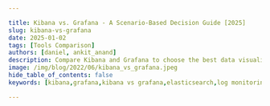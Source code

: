 ```yaml
---

title: Kibana vs. Grafana - A Scenario-Based Decision Guide [2025]
slug: kibana-vs-grafana
date: 2025-01-02
tags: [Tools Comparison]
authors: [daniel, ankit_anand]
description: Compare Kibana and Grafana to choose the best data visualization tool for your needs. Learn key features, use cases, and performance considerations.
image: /img/blog/2022/06/kibana_vs_grafana.jpeg
hide_table_of_contents: false
keywords: [kibana,grafana,kibana vs grafana,elasticsearch,log monitoring,metrics monitoring,elk stack,apm tools,application performance monitoring]

---
```


<head>
<script
type="application/ld+json"
dangerouslySetInnerHTML={{ __html: JSON.stringify({
"@context": "[https://schema.org](https://schema.org/)",
"@type": "TechArticle",
"headline": "Kibana vs. Grafana - A Scenario-Based Decision Guide [2024]",
"alternativeHeadline": "Choose the right data visualization tool for your needs: Kibana or Grafana",
"author": [
{
"@type": "Person",
"name": "Daniel"
},
{
"@type": "Person",
"name": "Ankit Anand"
}
],
"publisher": {
"@type": "Organization",
"name": "SigNoz",
"logo": {
"@type": "ImageObject",
"url": "https://signoz.io/img/SigNozLogo-orange.svg"
}
},
"datePublished": "2024-02-06T00:00:00Z",
"dateModified": "2024-08-13T00:00:00Z",
"mainEntityOfPage": {
"@type": "WebPage",
"@id": "https://signoz.io/blog/kibana-vs-grafana/"
},
"description": "Compare Kibana and Grafana to choose the best data visualization tool for your needs. Learn about features, use cases, and alternatives.",
"keywords": "kibana, grafana, kibana vs grafana, elasticsearch, log monitoring, metrics monitoring, elk stack, apm tools, application performance monitoring",
"articleSection": "Technology",
"inLanguage": "en",
"isPartOf": {
"@type": "Blog",
"name": "SigNoz Blog",
"url": "https://signoz.io/blog/"
},
"about": [
{
"@type": "Thing",
"name": "Kibana",
"description": "A data visualization dashboard for Elasticsearch"
},
{
"@type": "Thing",
"name": "Grafana",
"description": "An open-source platform for monitoring and observability"
},
{
"@type": "Thing",
"name": "Data Visualization",
"description": "The graphical representation of information and data"
}
],
"mentions": [
{
"@type": "SoftwareApplication",
"name": "Kibana",
"applicationCategory": "Data Visualization Tool"
},
{
"@type": "SoftwareApplication",
"name": "Grafana",
"applicationCategory": "Metrics Monitoring Tool"
},
{
"@type": "SoftwareApplication",
"name": "SigNoz",
"applicationCategory": "Observability Platform"
}
],
"mainEntity": {
"@type": "FAQPage",
"mainEntity": [
{
"@type": "Question",
"name": "What are the main differences between Kibana and Grafana?",
"acceptedAnswer": {
"@type": "Answer",
"text": "Kibana is built on top of the Elasticsearch stack and excels in log analysis and management, while Grafana is designed primarily for metrics monitoring and supports visualization for various time-series databases. Kibana works exclusively with Elasticsearch, whereas Grafana supports multiple data sources."
}
},
{
"@type": "Question",
"name": "Which tool is better for log analysis: Kibana or Grafana?",
"acceptedAnswer": {
"@type": "Answer",
"text": "Kibana is generally better for log analysis as it's built specifically for the Elasticsearch stack, offering powerful search and visualization capabilities for log data. Grafana supports log analysis through its Loki integration but may not offer the same depth of log exploration as Kibana."
}
},
{
"@type": "Question",
"name": "Can Grafana work with Elasticsearch data?",
"acceptedAnswer": {
"@type": "Answer",
"text": "Yes, Grafana can work with Elasticsearch as a data source. However, if your primary data source is Elasticsearch, Kibana might be a more natural choice as it's optimized for the Elasticsearch ecosystem."
}
},
{
"@type": "Question",
"name": "How do the alerting capabilities compare between Kibana and Grafana?",
"acceptedAnswer": {
"@type": "Answer",
"text": "Grafana has a built-in alert engine that allows users to set up and manage alerts directly from the dashboard. Kibana, on the other hand, uses Elasticsearch Watchers for alerts, which may require additional configuration."
}
},
{
"@type": "Question",
"name": "Can SigNoz replace both Kibana and Grafana?",
"acceptedAnswer": {
"@type": "Answer",
"text": "SigNoz can potentially replace both Kibana and Grafana for many use cases, as it provides integrated tracing, metrics, and log management capabilities. It offers a comprehensive observability solution that combines features from both tools, potentially simplifying your monitoring stack."
}
}
]
},
"tutorial": {
"@type": "HowTo",
"name": "How to Choose Between Kibana and Grafana",
"step": [
{
"@type": "HowToStep",
"name": "Identify Your Primary Use Case",
"text": "Determine if you need log analysis (Kibana) or metrics monitoring (Grafana)"
},
{
"@type": "HowToStep",
"name": "Evaluate Data Sources",
"text": "Check if you're using Elasticsearch (Kibana) or need support for multiple data sources (Grafana)"
},
{
"@type": "HowToStep",
"name": "Consider Visualization Needs",
"text": "Assess whether you need specialized log visualizations (Kibana) or flexible metrics dashboards (Grafana)"
},
{
"@type": "HowToStep",
"name": "Review Alerting Requirements",
"text": "Decide if you need built-in alerting (Grafana) or are comfortable with Elasticsearch Watchers (Kibana)"
},
{
"@type": "HowToStep",
"name": "Assess Team Skills",
"text": "Consider your team's familiarity with ELK stack (Kibana) or general time-series databases (Grafana)"
},
{
"@type": "HowToStep",
"name": "Evaluate Scalability Needs",
"text": "Determine if you need to scale with Elasticsearch (Kibana) or prefer more flexible scaling options (Grafana)"
},
{
"@type": "HowToStep",
"name": "Consider Alternatives",
"text": "Explore comprehensive solutions like SigNoz that combine features of both Kibana and Grafana"
}
]
}
}) }}
/>
</head>

Both Kibana and Grafana are data visualization tools providing users capabilities to explore, analyze and visualize data with dashboards. The difference between Kibana and Grafana lies in their genesis. Kibana was built on top of the Elasticsearch stack, famous for log analysis and management. In comparison, Grafana was created mainly for metrics monitoring supporting visualization for time-series databases.

While Kibana is proficeint in visualizing log data from Elasticsearch, Grafana is more of a general-purpose data visualization tool with a special focus on metrics visualization.

## Kibana vs Grafana: Scenario based Decision Guide

Which tool to use for the following scenarios:

- **Kibana** for Log and Event Data Analysis
- **Grafana** for Metrics Visualization
- **Kibana** for Elasticsearch Data Visualization
- **Grafana** for Alerting and Notifications
- **Grafana** for Custom Dashboards
- **Kibana** for Application Performance Monitoring (APM)
- **Kibana** for Security Information and Event Management (SIEM)
- **Grafana** for Multi-Source Data Aggregation
- **Grafana** for Network Performance Monitoring

Let's dive deeper into how you should choose between Kibana and Grafana. But before that, let’s have a look at the tools and their key features.

## What is Kibana?

Kibana is the ‘K’ in the popular ELK stack. It is built on top of the popular Elasticsearch stack to explore, visualize, and analyze the log data collected by Logstash and stored by Elasticsearch. Kibana was created in 2013, and since then, it has come to become the frontend for the log management stack provided by Elastic.
Kibana provides search and data visualization functionalities on data stored and indexed in Elasticsearch. Though initially built for supporting logs visualization, Kibana now provides charting capabilities for all types of data stored in Elasticsearch.
Kibana provides different types of search and query functionalities to perform searches on data indexed in Elasticsearch. Some of the common search methods provided by Kibana include:

- KQL<br></br>
KQL stands for Kibana Query Language. It supports free text search and field-based searches.
- Boolean Queries<br></br>
It supports boolean searches with `and`, `or` , and `not`. For example, to match documents with response `200` or extension `php`, you can write:
    
    ```jsx
    response:200 or extension:php
    
    ```
    

For visualization, Kibana offers most of the common chart types such as bar, area, pie, histogram, and heatmaps.

<figure data-zoomable align='center'>
<img src="/img/blog/2022/06/kibana_dashboard.webp" alt="A snapshot of Kibana Dashboard"/>
<figcaption><i>A snapshot of Kibana Dashboard</i></figcaption>
</figure>

### Key features of Kibana

- **Visualization**<br></br>
Kibana provides a lot of ways to visualize data easily. Some of the visualizations that are commonly used are vertical bar charts, horizontal bar charts, pie charts, line graphs, heat maps, etc.
- **Search and Query capabilities**<br></br>
Kibana enables its users to perform searches on data indexed in Elasticsearch with intuitive free text and field-based searches. Kibana uses KQL as its default query language to let users perform searches.
- **Analysis and data exploration**<br></br>
Kibana provides a tab called `Discover` to let users explore and analyze data. It is useful for doing ad-hoc analysis on your data when you want specific answers. You can quickly create views from the data, and if you wish, you can also create dashboards.
- **Dashboards**<br></br>
When we have the visualizations ready, all of them can be placed on one board – the Dashboard. Observing different data views together can give you a clear overall idea about what exactly is happening.
- **Plugins**<br></br>
Kibana also has a lot of plugins available to add new visualization or UI addition from its community-driven plugin modules. For example, there are plugins available for 3D charts and 3D graphs.

## What is Grafana?

Grafana is a popular open-source analytics and visualization tool. It was created by Torkel Ödegaard in the year 2014 and is focused on visualizing metrics from time-series databases such as InfluxDB, OpenTSDB, and Prometheus.

Grafana is backed by Grafana Labs, the parent company behind the open-source Grafana.

Grafana lets end-users make complex monitoring dashboards by combining multiple data sources. A brief workflow for creating a dashboard in Grafana involves the following steps:

- **Install Grafana**<br></br>
Grafana can be installed on many different operating systems.
- **Add a data source**<br></br>
Grafana gives you a dropdown for common data sources like Prometheus, Graphite, InfluxDB, etc.
- **Create dashboards**<br></br>
After configuring your data source; you can use the explore view of Grafana and build queries to monitor the metrics you want to track.

<figure data-zoomable align='center'>
<img src="/img/blog/2022/06/grafana_dashboard.webp" alt="A Grafana dashboard"/>
<figcaption><i>A Grafana dashboard</i></figcaption>
</figure>

### Key features of Grafana

Some of the key features of Grafana include:

- **Visualization Panels**<br></br>
Grafana has a wide range of visualization options like time series, bar charts, heat maps, histograms, graphs, geo-maps, and more that can help users visualize data effectively.
- **Data Sources**<br></br>
Grafana supports an extensive list of storage backends for time-series data. It also provides a customized query editor for each data source so that the capabilities of each data source can be fully utilized.
- **Unifying Data Sources**<br></br>
In Grafana, you can build dashboards combining multiple data sources. Dashboards contain multiple panels, with each panel corresponding to a specific data source.
- **Dashboard Collaboration**<br></br>
Grafana allows users to share dashboard within their organization and also create public dashboards in some cases. It also provides role-based access control features for effective team collaboration.
- **Alert Manager**<br></br>
Grafana provides an alerting UI that users can use to set and manage alerts on metrics. It also includes in-built support for [Prometheus alert manager](https://signoz.io/guides/how-do-i-add-alerts-to-prometheus/). Grafana sends alerts through several different notifiers, including email, PagerDuty, Slack, texts, and more.

## Comparing Grafana and Kibana

Differences between Grafana and Kibana at a glance:

| Category | Grafana | Kibana |
| --- | --- | --- |
| Data Sources | Supports various data sources | Supports only Elasticsearch from the ELK stack. |
| Alerts | Built-in alert engine | Uses Watchers for alerts |
| Query | Provides a query editor which supports multiple data sources | Uses Kibana Query Language |
| Architecture | Uses DB like Prometheus as data store | Uses Elasticsearch as data store |
| Parent Company | Grafana Labs | Elastic |
| License | Open-source is under Apache 2.0 | Elastic License and Server Side Public License (SSPL) |

<GrafanaVsSigNoz />

### Data sources

Grafana supports multiple data sources like Prometheus, InfluxDB, OpenTSDB, etc. It also supports Elasticsearch as a data source. Focused on visualizing metrics from time-series databases, Grafana officially supports multiple data sources. Here are a few of the popular ones:

- AWS Cloudwatch
- Azure Monitor
- Elasticsearch
- Google Cloud Monitoring
- Graphite
- InfluxDB
- Loki
- MySQL
- Prometheus
- InfluxDB
- Jaeger
- Tempo

On the other hand, Kibana only supports Elasticsearch as a data source.

### Dashboard and Visualization

Both Kibana and Grafana offer a great set of visualization capabilities.

Grafana supports graph, single stat, table, heatmap, free text panel types, etc., which can be configured with a variety of data types. Grafana is built for cross-platform visualizations and can integrate data from multiple sources to create dashboards. Each panel in a Grafana dashboard corresponds to a specific data source, but multiple panels with different data sources can be combined to create a rich dashboard.

Kibana offers a wide variety of visualization types, allowing you to create pie charts, line charts, data tables, single metric visualizations, geo maps, etc. Apart from the basics, Kibana also provides visualizations for the following analyses:

- Location analysis
- Time series analysis
- Machine learning

Kibana’s discover feature let users explore and analyze data quickly.

### Alerts

Grafana comes with Grafana alerting UI to create and manage alerts. Using alert rules in the Grafana dashboard, you can set evaluation criteria that determine whether an alert should be fired or not. It also provides features to organize your alert rules with role-based access controls.

Kibana does not directly handle alerts. They are configured in Elasticsearch using data watchers. Watcher is an Elasticsearch feature that allows you to build actions based on conditions that are assessed on a regular basis using data queries and take action based on the results. At the moment, the API is the only way to set up watches.

### Query

Grafana provides a query editor for writing queries. With the help of queries, Grafana panels interact with the underlying data source. The syntax of the query depends on the connected data source. For example, in the picture below, the connected data source is InfluxDB, and the query syntax will be based on what the data source provides.

Each data source has its own query language.

<figure data-zoomable align='center'>
<img src="/img/blog/2022/06/grafana_influxdb_query_editor.webp" alt="InfluxDB query editor on Grafana (Source: Grafana Labs website)"/>
<figcaption><i>InfluxDB query editor on Grafana (Source: Grafana Labs website)</i></figcaption>
</figure>

Kibana in turn uses the Elasticsearch Query Language for making queries.

<figure data-zoomable align='center'>
<img src="/img/blog/2022/06/kibana_query_filtering.webp" alt="InfluxDB query editor on Grafana (Source: Grafana Labs website)"/>
<figcaption><i>Using KQL, you can explore the data indexed in Elasticsearch using free text search and field-based search (Source: Elastic website)</i></figcaption>
</figure>

## Setup and Deployment

### Installation Process

Kibana:

- Typically installed as part of the Elastic Stack
- Requires Elasticsearch to be set up and configured
- Can be complex for users new to the Elastic ecosystem

Grafana:

- Standalone installation available for various platforms
- Simpler setup process, especially for small-scale deployments
- Can be easily containerized using Docker

### Configuration Options

Both tools offer extensive configuration options:

Kibana:

- Configuration tightly coupled with Elasticsearch settings
- Offers fine-grained control over index patterns and field mappings

Grafana:

- Highly customizable through configuration files or environment variables
- Easier to set up multi-tenancy and user organizations

### Scalability Considerations

Kibana:

- Scales well with Elasticsearch cluster for large log volumes
- Performance can be impacted by complex queries on large datasets

Grafana:

- Handles large numbers of concurrent users efficiently
- Performance depends on the underlying data sources and query complexity



## Use Cases: When to Choose Kibana or Grafana

### Log Analysis and Management

Kibana excels in:

- Full-text search across logs
- Real-time log tailing and filtering
- Creating visualizations based on log patterns and trends

Example use case: A DevOps team uses Kibana to troubleshoot application errors by searching and analyzing log entries across multiple services.

### Metrics Monitoring

Grafana shines in:

- Visualizing time-series metrics from multiple sources
- Creating comprehensive dashboards for system and application performance
- Setting up alerts based on metric thresholds

Example use case: An SRE team uses Grafana to monitor CPU, memory, and network usage across a Kubernetes cluster, with alerts for resource constraints.

### Security and Compliance

Kibana offers:

- SIEM (Security Information and Event Management) capabilities
- Threat detection and visualization of security events
- Compliance reporting based on log data

Example use case: A security team uses Kibana to detect and investigate potential security breaches by analyzing authentication logs and network traffic patterns.

### IoT and Real-time Data

Grafana excels in:

- Handling streaming data from IoT devices
- Creating real-time dashboards for sensor data
- Visualizing geospatial data from distributed sensors

Example use case: A smart city project uses Grafana to monitor and visualize real-time data from traffic sensors, air quality monitors, and energy consumption meters.

## Performance and Scalability

### Query Performance

Kibana:

- Optimized for Elasticsearch queries
- Can handle large volumes of log data efficiently
- Performance may degrade with complex full-text searches on large datasets

Grafana:

- Query performance depends on the underlying data source
- Efficiently handles time-series data from databases like Prometheus or InfluxDB
- May face challenges with large-scale relational database queries

### Resource Requirements

Kibana:

- Typically requires more resources due to its integration with Elasticsearch
- Memory usage can be high when dealing with large log volumes

Grafana:

- Generally has lower resource requirements
- Can run efficiently on smaller instances or containers

### Caching Mechanisms

Kibana:

- Relies on Elasticsearch caching for query optimization
- Offers dashboard caching to improve performance for frequently accessed visualizations

Grafana:

- Provides built-in caching mechanisms for data sources
- Allows fine-tuning of cache durations for individual panels

### Clustering and High Availability

Kibana:

- Can be set up in a clustered configuration with Elasticsearch
- Requires additional components like load balancers for high availability

Grafana:

- Supports horizontal scaling through stateless deployments
- Offers enterprise features for high availability and load balancing

## Community and Ecosystem

### Open-source vs. Commercial Offerings

Kibana:

- Open-source core with X-Pack for additional features
- Elastic offers paid subscriptions for advanced features and support

Grafana:

- Open-source core with Grafana Enterprise for additional features
- Grafana Labs provides cloud-hosted and enterprise on-premise solutions

### Plugin Ecosystems

Kibana:

- Offers a range of official plugins for additional visualizations and integrations
- Limited third-party plugin ecosystem compared to Grafana

Grafana:

- Extensive plugin ecosystem with both official and community-contributed plugins
- Easy to extend functionality through custom panels and data source plugins

### Community Support

Kibana:

- Active community forums and documentation
- Support primarily focused on Elastic Stack integration

Grafana:

- Large and active community with extensive documentation
- Broader range of community resources due to its multi-data source nature

### Release Cycles and Long-term Support

Kibana:

- Follows Elastic Stack release cycle
- Offers long-term support (LTS) versions for enterprise users

Grafana:

- Regular release cycle with frequent updates
- Provides LTS versions for stability in production environments

## Security and Access Control

### Authentication Methods

Kibana:

- Integrates with Elastic Stack security features
- Supports basic authentication, LDAP, and SAML

Grafana:

- Offers various authentication options including:
    - Built-in user management
    - LDAP/Active Directory
    - OAuth (Google, GitHub, etc.)
    - SAML

### Role-based Access Control

Kibana:

- Provides fine-grained access control through Elasticsearch security features
- Allows control over index-level and field-level security

Grafana:

- Offers role-based access control for dashboards and data sources
- Supports team-based permissions and folder-level access control

### Data Encryption

Kibana:

- Relies on Elasticsearch for data encryption at rest
- Supports SSL/TLS for data in transit

Grafana:

- Provides encryption for sensitive data stored in its database
- Supports SSL/TLS for secure communications

### Audit Logging

Kibana:

- Offers comprehensive audit logging through Elasticsearch
- Tracks user actions, searches, and system changes

Grafana:

- Provides audit logs for user actions and system changes
- Offers more detailed audit logging in Enterprise version

## Which is better Kibana or Grafana?

Both Kibana and Grafana have rich capabilities when it comes to data visualization. Depending on your use case, you can select one over the other. If your data source is Elasticsearch, it makes sense to choose Kibana over Grafana. Grafana does provide integrations to add Elasticsearch as a database, but Kibana was built specifically for the Elastsearch stack.

On the other hand, if you want to visualize metrics from a time-series database, Grafana provides a better user experience.

Both Kibana and Grafana have expanded beyond the scope of their initial offerings, and they now provide support for different types of data. For example, Grafana now supports log visualization collected by Loki - a log aggregation tool by Grafana Labs. Likewise, Kibana also supports metrics and tracing visualization.

## A Better Alternative to Kibana & Grafana - SigNoz

Modern observability trends show that for effective monitoring of application, all your telemetry signals should be under a [single pane of glass](https://signoz.io/blog/single-pane-of-glass-monitoring/). Both Grafana Labs and Elastic, the companies behind Grafana OSS and Kibana offer observability solutions by stitching together multiple tools. For observability, these three signals are considered important:

- Logs
- Metrics
- Traces

The above three signals are popularly known as [the three pillars of observability](https://signoz.io/blog/three-pillars-of-observability/). The easier a tool makes it to get started with these three signals, the better. Grafana Labs provide multiple solutions to collect and monitor logs, metrics, and traces. You need to stitch together the following three tools for a full-stack observability solution:

- Loki for logs
- Prometheus - Grafana combo for metrics
- Tempo for traces

Elastic, on the other hand, provides [Elastic APM](https://signoz.io/comparisons/opentelemetry-vs-elastic-apm/), its observability solution meant for cloud-native applications. But the Elastic stack is mainly known for its log analytics solution.

SigNoz is a full-stack open-source observability tool that provides logs, metrics, and traces under a single pane of glass. It can serve as your one-stop solution for all observability needs. Even for log analytics, SigNoz can be a better choice when compared to Elasticsearch and Loki by Grafana. We found [SigNoz to be 2.5x more efficient](https://signoz.io/blog/logs-performance-benchmark/) in ingestion when compared to ELK stack. Loki doesn’t perform well if you want to index and query [high cardinality data](https://signoz.io/blog/high-cardinality-data/).

SigNoz comes with out-of-box application metrics charts.

<figure data-zoomable>
<img src="/img/blog/common/signoz_charts_application_metrics.webp" alt="SigNoz dashboard showing popular RED metrics"/>
<figcaption><i>SigNoz UI showing application overview metrics like RPS, 50th/90th/99th Percentile latencies, and Error Rate</i></figcaption>
</figure>

Using [Flamegraphs and Gantt charts](https://signoz.io/blog/flamegraphs/), you can see a complete breakdown of user request.

<figure data-zoomable>
<img src="/img/blog/common/signoz_flamegraphs.webp" alt="SigNoz flamegraphs"/>
<figcaption><i>Flamegraphs and Gantt charts in SigNoz dashbaord</i></figcaption>
</figure>

## Getting started with SigNoz

<GetStartedSigNoz />

## Key Takeaways

1. Kibana specializes in log analysis within the Elastic Stack ecosystem, offering powerful search and visualization capabilities for log data.
2. Grafana provides broader data source support and excels in metrics visualization, making it ideal for diverse monitoring needs.
3. Both tools offer strong visualization capabilities but differ in query languages, setup processes, and primary use cases.
4. Consider your project requirements, existing infrastructure, and team skills when choosing between Kibana and Grafana.
5. [SigNoz](https://signoz.io/docs/introduction/) offers an alternative solution with integrated tracing, metrics, and logs, providing a comprehensive observability platform.

## FAQs

### **Is Kibana open-source?**

No, Kibana is not open-source. Elastic, the company behind Kibana, now calls it open code, having shifted Kibana from the popular open-source license Apache 2.0 to a dual license scheme - Elastic License and Server Side Public License (SSPL). Under this license, cloud service providers can not provide Elasticsearch and Kibana as a service. You can read more about this license <a href = "https://www.elastic.co/pricing/faq/licensing" rel="noopener noreferrer nofollow" target="_blank">here</a>.

### **Is Kibana free?**

Kibana is free to use under the Elastic license or SSPL with certain features.

### **What is the main difference between Kibana and Grafana?**

While Kibana was built on top of the Elasticsearch stack, famous for log analysis and management, Grafana was created mainly for metrics monitoring, supporting visualization for time-series databases.

### **Is Grafana a fork of Kibana?**

Yes, Grafana started out as a fork of Kibana to expand its visualization capabilities for time-series databases.

### Can Kibana work with data sources other than Elasticsearch?

While Kibana is optimized for Elasticsearch, it can work with other data sources through Elasticsearch's ingest nodes or by using Logstash to transform and index data from various sources into Elasticsearch.

### Is Grafana suitable for log analysis?

Grafana supports log analysis through its Loki integration and log panel features. However, it may not offer the same depth of log exploration and full-text search capabilities as Kibana, which is specifically designed for log analysis.

### How do the pricing models of Kibana and Grafana compare?

Both Kibana and Grafana offer open-source versions with core functionality. Kibana's advanced features are available through Elastic's paid subscriptions, while Grafana provides additional capabilities through Grafana Enterprise and Grafana Cloud offerings. Pricing structures vary, so it's best to check their respective websites for current details.

### Can SigNoz replace both Kibana and Grafana in a monitoring setup?

SigNoz can potentially replace both Kibana and Grafana for many use cases, as it provides integrated tracing, metrics, and log management capabilities. However, the suitability depends on your specific requirements and existing infrastructure. SigNoz offers a comprehensive observability solution that may simplify your monitoring stack.

---

**Further Reading**

[SigNoz vs Grafana](https://signoz.io/product-comparison/signoz-vs-grafana/)

[Prometheus vs Elasticsearch](https://signoz.io/blog/prometheus-vs-elasticsearch/)